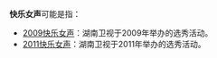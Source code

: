 '''快乐女声'''可能是指：
* [[2009快乐女声|2009快乐女声]]：湖南卫视于2009年举办的选秀活动。
* [[2011快乐女声|2011快乐女声]]：湖南卫视于2011年举办的选秀活动。

{{disambig|Cat=四字作品消歧义|K快}}